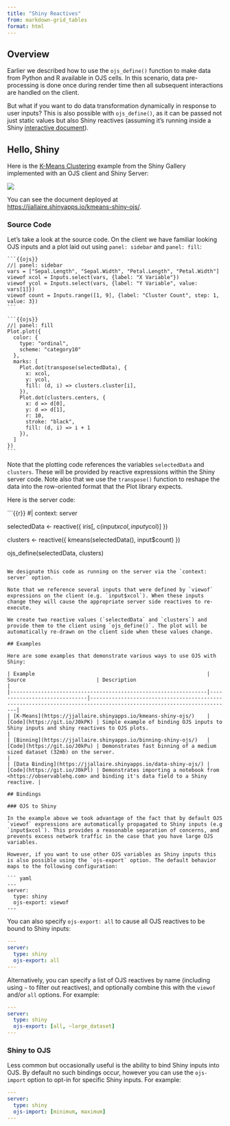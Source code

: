 ```yaml
---
title: "Shiny Reactives"
from: markdown-grid_tables
format: html
---
```


## Overview

Earlier we described how to use the `ojs_define()` function to make data from Python and R available in OJS cells. In this scenario, data pre-processing is done once during render time then all subsequent interactions are handled on the client.

But what if you want to do data transformation dynamically in response to user inputs? This is also possible with `ojs_define()`, as it can be passed not just static values but also Shiny reactives (assuming it's running inside a Shiny [interactive document](../shiny/index.qmd)).

## Hello, Shiny

Here is the [K-Means Clustering](https://shiny.rstudio.com/gallery/kmeans-example.html) example from the Shiny Gallery implemented with an OJS client and Shiny Server:

[![](images/kmeans-shiny-ojs.png){.border}](https://jjallaire.shinyapps.io/kmeans-shiny-ojs/)

You can see the document deployed at <https://jjallaire.shinyapps.io/kmeans-shiny-ojs/>.

### Source Code

Let's take a look at the source code. On the client we have familiar looking OJS inputs and a plot laid out using `panel: sidebar` and `panel: fill`:

    ```{{ojs}}
    //| panel: sidebar
    vars = ["Sepal.Length", "Sepal.Width", "Petal.Length", "Petal.Width"]
    viewof xcol = Inputs.select(vars, {label: "X Variable"})
    viewof ycol = Inputs.select(vars, {label: "Y Variable", value: vars[1]})
    viewof count = Inputs.range([1, 9], {label: "Cluster Count", step: 1, value: 3})
    ```

    ```{{ojs}}
    //| panel: fill
    Plot.plot({
      color: {
        type: "ordinal",
        scheme: "category10"
      },
      marks: [
        Plot.dot(transpose(selectedData), {
          x: xcol,
          y: ycol,
          fill: (d, i) => clusters.cluster[i],
        }),
        Plot.dot(clusters.centers, { 
          x: d => d[0],
          y: d => d[1],
          r: 10,
          stroke: "black",
          fill: (d, i) => i + 1
        }),
      ]
    })
    ```

Note that the plotting code references the variables `selectedData` and `clusters`. These will be provided by reactive expressions within the Shiny server code. Note also that we use the `transpose()` function to reshape the data into the row-oriented format that the Plot library expects.

Here is the server code:

```{{r}}
#| context: server

selectedData <- reactive({
  iris[, c(input$xcol, input$ycol)]
})

clusters <- reactive({
  kmeans(selectedData(), input$count)
})

ojs_define(selectedData, clusters)
```

We designate this code as running on the server via the `context: server` option.

Note that we reference several inputs that were defined by `viewof` expressions on the client (e.g. `input$xcol`). When these inputs change they will cause the appropriate server side reactives to re-execute.

We create two reactive values (`selectedData` and `clusters`) and provide them to the client using `ojs_define()`. The plot will be automatically re-drawn on the client side when these values change.

## Examples

Here are some examples that demonstrate various ways to use OJS with Shiny:

| Example                                                        | Source                       | Description                                                                                                        |
|----------------------------------------------------------------|------------------------------|--------------------------------------------------------------------------------------------------------------------|
| [K-Means](https://jjallaire.shinyapps.io/kmeans-shiny-ojs/)    | [Code](https://git.io/J0kPK) | Simple example of binding OJS inputs to Shiny inputs and shiny reactives to OJS plots.                             |
| [Binning](https://jjallaire.shinyapps.io/binning-shiny-ojs/)   | [Code](https://git.io/J0kPu) | Demonstrates fast binning of a medium sized dataset (32mb) on the server.                                          |
| [Data Binding](https://jjallaire.shinyapps.io/data-shiny-ojs/) | [Code](https://git.io/J0kPl) | Demonstrates importing a notebook from <https://observablehq.com> and binding it's data field to a Shiny reactive. |

## Bindings

### OJS to Shiny

In the example above we took advantage of the fact that by default OJS `viewof` expressions are automatically propagated to Shiny inputs (e.g `input$xcol`). This provides a reasonable separation of concerns, and prevents excess network traffic in the case that you have large OJS variables.

However, if you want to use other OJS variables as Shiny inputs this is also possible using the `ojs-export` option. The default behavior maps to the following configuration:

``` yaml
---
server:
  type: shiny
  ojs-export: viewof
---
```

You can also specify `ojs-export: all` to cause all OJS reactives to be bound to Shiny inputs:

``` yaml
---
server:
  type: shiny
  ojs-export: all
---
```

Alternatively, you can specify a list of OJS reactives by name (including using `~` to filter out reactives), and optionally combine this with the `viewof` and/or `all` options. For example:

``` yaml
---
server:
  type: shiny
  ojs-export: [all, ~large_dataset]
---
```

### Shiny to OJS

Less common but occasionally useful is the ability to bind Shiny inputs into OJS. By default no such bindings occur, however you can use the `ojs-import` option to opt-in for specific Shiny inputs. For example:

``` yaml
---
server: 
  type: shiny
  ojs-import: [minimum, maximum]
---
```
